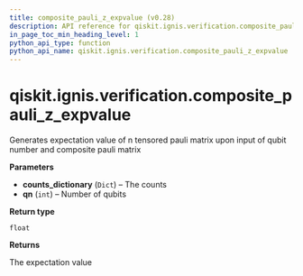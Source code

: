 ```yaml
---
title: composite_pauli_z_expvalue (v0.28)
description: API reference for qiskit.ignis.verification.composite_pauli_z_expvalue in qiskit v0.28
in_page_toc_min_heading_level: 1
python_api_type: function
python_api_name: qiskit.ignis.verification.composite_pauli_z_expvalue
---
```


<span id="qiskit-ignis-verification-composite-pauli-z-expvalue" />

# qiskit.ignis.verification.composite\_pauli\_z\_expvalue

<Function id="qiskit.ignis.verification.composite_pauli_z_expvalue" isDedicatedPage={true} github="https://github.com/qiskit-community/qiskit-ignis/tree/stable/0.6/qiskit/ignis/verification/entanglement/analysis.py" signature="composite_pauli_z_expvalue(counts_dictionary, qn)">
  Generates expectation value of n tensored pauli matrix upon input of qubit number and composite pauli matrix

  **Parameters**

  *   **counts\_dictionary** (`Dict`) – The counts
  *   **qn** (`int`) – Number of qubits

  **Return type**

  `float`

  **Returns**

  The expectation value
</Function>

